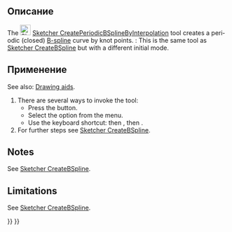 <languages/>

{{Docnav/ru
|[[Sketcher_CreateBSplineByInterpolation/ru|B-сплайн по узлам]]
|[[Sketcher_ToggleConstruction/ru|Переключить вспомогательную геометрию]]
|[[Sketcher_Workbench/ru|Скетчер]]
|IconL=Sketcher_CreateBSplineByInterpolation.svg
|IconR=Sketcher_ToggleConstruction.svg
|IconC=Workbench_Sketcher.svg
}}

{{GuiCommand/ru
|Name=Sketcher CreatePeriodicBSplineByInterpolation
|Name/ru=Скетчер Периодический B-сплайн по узлам
|MenuLocation=Эскиз → Геометрия эскиза → Создать периодический B-сплайн по узлам
|Workbenches=[[Sketcher_Workbench/ru|Скетчер]]
|Shortcut={{KEY|G}} {{KEY|B}} {{KEY|O}}
|Version=0.21
|SeeAlso=[[Sketcher_CreateBSpline/ru|Скетчер B-сплайн по контрольным точкам]]
}}

<span id="Description"></span>
== Описание ==

<div lang="en" dir="ltr" class="mw-content-ltr">
The [[Image:Sketcher_CreatePeriodicBSplineByInterpolation.svg|24px]] [[Sketcher_CreatePeriodicBSplineByInterpolation|Sketcher CreatePeriodicBSplineByInterpolation]] tool creates a periodic (closed) [[B-Splines|B-spline]] curve by knot points. {{Version|1.0}}: This is the same tool as [[Sketcher_CreateBSpline|Sketcher CreateBSpline]] but with a different initial mode.
</div>

<span id="Usage"></span>
== Применение ==

<div lang="en" dir="ltr" class="mw-content-ltr">
See also: [[Sketcher_Workbench#Drawing_aids|Drawing aids]].
</div>

<div lang="en" dir="ltr" class="mw-content-ltr">
# There are several ways to invoke the tool:
#* Press the {{Button|[[Image:Sketcher_CreatePeriodicBSplineByInterpolation.svg|16px]] [[Sketcher_CreatePeriodicBSplineByInterpolation|Periodic B-spline by knots]]}} button.
#* Select the {{MenuCommand|Sketcher → Sketcher geometries → [[Image:Sketcher_CreatePeriodicBSplineByInterpolation.svg|16px]] Create periodic B-spline by knots}} option from the menu.
#* Use the keyboard shortcut: {{KEY|G}} then {{KEY|B}}, then {{KEY|O}}.
# For further steps see [[Sketcher_CreateBSpline#Usage|Sketcher CreateBSpline]].
</div>

<div lang="en" dir="ltr" class="mw-content-ltr">
==Notes==
</div>

<div lang="en" dir="ltr" class="mw-content-ltr">
See [[Sketcher_CreateBSpline#Notes|Sketcher CreateBSpline]].
</div>

<div lang="en" dir="ltr" class="mw-content-ltr">
==Limitations==
</div> 

<div lang="en" dir="ltr" class="mw-content-ltr">
See [[Sketcher_CreateBSpline#Limitations|Sketcher CreateBSpline]].
</div>


{{Docnav/ru
|[[Sketcher_CreateBSplineByInterpolation/ru|B-сплайн по узлам]]
|[[Sketcher_ToggleConstruction/ru|Переключить вспомогательную геометрию]]
|[[Sketcher_Workbench/ru|Скетчер]]
|IconL=Sketcher_CreateBSplineByInterpolation.svg
|IconR=Sketcher_ToggleConstruction.svg
|IconC=Workbench_Sketcher.svg
}}

{{Sketcher_Tools_navi{{#translation:}}}}
{{Userdocnavi{{#translation:}}}}